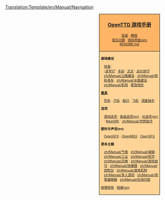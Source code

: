 <noinclude>[[Translation:Template/en/Manual/Navigation]]</noinclude>
<div style="float:right; padding-left:12px; background:#ffffff;">
<div style="border:1px solid #000000; background:#ffb466; padding:5px; -moz-border-radius-topleft:5px; -moz-border-radius-topright:5px; font-size: 12pt;">
<center><strong><font size="3">[[zh/Manual/Main Page|OpenTTD 游戏手册]]</font></strong></center>
<div style="font-size: 8pt; text-align: center;">
[[zh/Manual/安装|安装]] &middot; 
[[zh/Manual/Tutorial/教程|教程]]<br />
[[zh/Archive/Community/常见问题|常见问题]] &middot; 
[[en/Manual/Game interface|游戏界面(en)]]<br />
[https://github.com/OpenTTD/OpenTTD/blob/master/README.md README.md]
</div>
</div>
<div style="border:1px solid black; border-top-width: 0px; background:#ffd496; padding:5px; -moz-border-radius-bottomleft:5px; -moz-border-radius-bottomright:8px; font-size: 8pt;">

<div style="width: 186px">
'''基础建设'''
<div style="margin-left:10px;">
[[zh/Manual/铁路建设|铁路]] : <br />
:''[[zh/Manual/信号灯|信号灯]]'' &middot; ''[[zh/Manual/铁路车站|车站]]'' &middot; ''[[zh/Manual/交叉点|交叉]]'' &middot; ''[[zh/Manual/铁路设计|设计技巧]]'' 
[[zh/Manual/公路建设]] &middot; [[zh/Manual/有轨电车]] &middot; [[zh/Manual/水路建设]] &middot; [[zh/Manual/机场]] &middot; [[zh/Manual/教程/景观改造|更改地形]]
</div>
</div>

<div style="width: 186px">
'''[[zh/Manual/载具|载具]]'''
<div style="margin-left:10px;">
[[zh/Manual/列车|列车]] &middot; [[zh/Manual/汽车|汽车]] &middot; [[zh/Manual/船只|船只]] &middot;
[[zh/Manual/飞机|飞机]] &middot; [[zh/Manual/教程/调度任务|调度指令]]
</div>
</div>

<div style="width: 186px">
'''选项'''
<div style="margin-left:10px;">
[[zh/Manual/游戏选项|游戏选项]] &middot; [[en/Archive/Manual/Settings/Advanced Settings|高级选项(en)]] &middot; [[en/Manual/AI settings|AI选项(en)]] &middot;
[[zh/Manual/NewGRF|NewGRF]] &middot; [[zh/Manual/作弊指令]]
</div>
</div>

<div style="width: 186px">
'''图形与声音(en)'''
<div style="margin-left:10px;">
[[en/Basesets/OpenGFX|OpenGFX]] &middot; [[en/Basesets/OpenMSX|OpenMSX]] &middot; [[en/Basesets/OpenSFX|OpenSFX]]
</div>
</div>

<div style="width: 186px">
'''更多主题'''<br />
<div style="margin-left:10px;">
[[zh/Manual/气候]] &middot; [[zh/Manual/城镇]] &middot; [[zh/Manual/工业]] &middot; [[zh/Manual/经济]] &middot;
[[zh/Manual/灾难]] &middot; [[zh/Manual/游戏技巧]] &middot;
[[zh/Manual/快捷键]] &middot;
[[zh/Manual/控制台]] &middot; [[zh/Manual/游戏机制]] &middot;
[[zh/Manual/多人游戏]] &middot; [[zh/Manual/场景编辑器]] &middot;
[[zh/Manual/在线内容]]
</div>
</div>

[[zh/Archive/Manual/故障排除|故障排除]] &middot; [[en/Archive/Lists/Links|链接(en)]]
</div>
</div>
<includeonly>[[Category:zh/Manual/游戏手册|{{PAGENAME}}]]</includeonly>